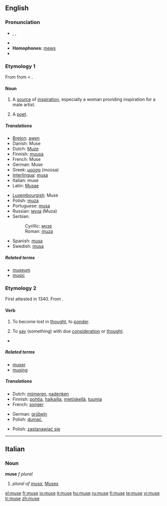 {{was wotd|2008|February|27}}
{{also|Muse}}
==English==
{{wikipedia|dab=muse (disambiguation)|muse}}

===Pronunciation===
* {{enPR|myo͞oz}}, {{IPA|/mjuːz/}}, {{SAMPA|/mju:z/}}
* {{audio|en-us-muse.ogg|Audio (US)}}
* '''Homophones''': [[mews]]
* {{rhymes|uːz}}

===Etymology 1===
From {{etyl|frm}} {{term|muse|lang=frm}} from {{etyl|la}} {{term|Musa|Mūsa|lang=la}} < {{etyl|grc}} {{term|Μοῦσα|lang=grc|sc=polytonic}}.

====Noun====
{{en-noun}}

# A [[source]] of [[inspiration]], especially a woman providing inspiration for a male artist.
# {{archaic}} A [[poet]].

=====Translations=====
{{trans-top|a source of inspiration}}
* [[Breton]]: [[awen]] {{f}}
* Danish: Muse
* Dutch: [[Muze]]
* Finnish: [[muusa]]
* French: Muse
* German: Muse {{f}}
* Greek: [[μούσα]] (moùsa) {{f}}
* [[Interlingua]]: [[musa]]
* Italian: muse
* Latin: [[Musae]]
{{trans-mid}}
* [[Luxembourgish]]: Muse
* Polish: [[muza]] {{f}}
* Portuguese: [[musa]] {{f}}
* Russian: [[муза]] {{f}} (Muza)
* Serbian:
*: Cyrillic: [[музе]]
*: Roman: [[muza]]
* Spanish: [[musa]] {{f}}
* Swedish: [[musa]] {{c}}
{{trans-bottom}}

=====Related terms=====
* [[museum]]
* [[music]]

===Etymology 2===
First attested in 1340.  From {{etyl|fro}} {{term|muser|lang=fro}}.

====Verb====
{{en-verb|mus|ing}}

# {{intransitive}} To become lost in [[thought]], to [[ponder]].
# {{transitive}} To [[say]] (something) with due [[consideration]] or [[thought]].
* {{seeCites}}

=====Related terms=====
* [[muser]]
* [[musing]]

=====Translations=====
{{trans-top|to become lost in thought}}
* Dutch: [[mijmeren]], [[nadenken]]
* Finnish: [[pohtia]], [[haikailla]], [[mietiskellä]], [[tuumia]]
* French: [[songer]]
{{trans-mid}}
* German: [[grübeln]]
* Polish: [[dumać]],
{{trans-bottom}}

{{trans-top|to say with due consideration}}
* Polish: [[zastanawiać się]]
{{trans-mid}}
{{trans-bottom}}

----

==Italian==

===Noun===
'''muse''' ''f plural''

# ''plural of [[musa]]'', [[Muses]]

[[el:muse]]
[[fr:muse]]
[[io:muse]]
[[it:muse]]
[[hu:muse]]
[[ru:muse]]
[[fi:muse]]
[[te:muse]]
[[vi:muse]]
[[tr:muse]]
[[zh:muse]]